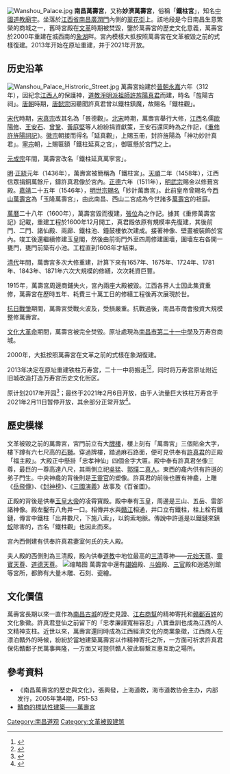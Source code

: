 [[File:Wanshou_Palace.jpg|thumb]]
'''南昌萬壽宮'''，又称'''妙濟萬壽宮'''，俗稱「'''鐵柱宮'''」，知名[[中國|中國]][[道教|道教]][[廟宇|廟宇]]。坐落於[[江西省|江西省]][[南昌|南昌]][[廣潤門|廣潤門]]內側的[[翠花街|翠花街]]上。該地段是今日南昌生意繁榮的商城之一，舊時宮殿在[[文革|文革]]時期被焚毀，鑒於萬壽宮的歷史文化意義，萬壽宮於2000年重建在城西南的[[象湖|象湖]]畔。宮內模樣大抵按照萬壽宮在文革被毀之前的式樣復建。2013年开始在原址重建，并于2021年开放。

==历史沿革==
[[File:Wanshou_Palace_Histroric_Street.jpg|thumb]]
萬壽宮始建於[[晉朝|晉朝]][[永嘉_(西晋)|永嘉]]六年（312年），因紀念[[江西人|江西人]]的保護神，[[道教|道教]][[淨明派|淨明派]][[祖師|祖師]][[許旌陽|許旌陽]][[真君|真君]]而建，時名「旌陽古祠」。[[唐朝|唐朝]]時期，[[唐懿宗|唐懿宗]]因聽聞許真君曾以鐵柱鎮魔，故賜名「鐵柱觀」。

[[宋代|宋代]]時期，[[宋真宗|宋真宗]]改其名為「景德觀」。[[北宋|北宋]]時期，萬壽宮舉行大修，[[江西|江西]]名儒[[歐陽修|歐陽修]]、[[王安石|王安石]]、[[曾鞏|曾鞏]]、[[黃庭堅|黃庭堅]]等人紛紛捐資獻策，王安石還同時為之作記，《[[重修許旌陽祠記|重修許旌陽祠記]]》。[[宋徽宗|徽宗]]朝接而得名「延真觀」，上賜玉冊，封許旌陽為「神功妙計真君」。[[宋寧宗|寧宗]]朝，上賜匾額「鐵柱延真之宮」，御匾懸於宮門之上。

[[元成宗|元成宗]]年間，萬壽宮改名「鐵柱延真萬寧宮」。

[[明朝|明]]·[[正统_(年号)|正統]]元年（1436年），萬壽宮被簡稱為「鐵柱宮」。[[天顺_(明朝)|天順]]二年（1458年），江西信眾捐銅萬餘斤，鑄許真君像於宮內。[[正德_(明朝)|正德]]六年（1511年），[[明武宗|明武宗]]賜金以修葺宮殿。[[嘉靖|嘉靖]]二十五年（1546年），[[明世宗|明世宗]][[賜名|賜名]]「妙計萬壽宮」。此前皇帝曾賜名今[[西山萬壽宮|西山萬壽宮]]為「玉隆萬壽宮」，由此南昌、西山二宮成為今世諸多[[萬壽宮|萬壽宮]]的祖庭。

[[萬曆|萬曆]]二十八年（1600年），萬壽宮毀而復建，[[張位|張位]]為之作記。據其《重修萬壽宮記》記載，重建工程於1600年12月開工，真君殿依原有規模率先復建，其後前門、二門、諸仙殿、兩廊、鐵柱池、鐘鼓樓依次建成。接著神像、壁畫被裝飾於宮內。竣工後還繼續修建玉皇閣，然後由前街門外至四周修建圍墻，圍墻左右各開一甕門，甕門前築有小池。工程直到1608年才結束。

[[清代|清代]]年間，萬壽宮多次大修重建，計算下來有1657年、1675年、1724年、1781年、1843年、1871年六次大規模的修繕，次次耗資巨豐。

1915年，萬壽宮周邊商鋪失火，宮內兩座大殿被毀。江西各界人士因此集資重修，萬壽宮在歷時五年、耗費三十萬工日的修繕工程後再次展現於世。

[[抗日戰爭|抗日戰爭]]期間，萬壽宮受戰火波及，受損嚴重。抗戰過後，南昌市商會撥資大規模整修萬壽宮。

[[文化大革命|文化大革命]]期間，萬壽宮被完全焚毀。原址處現為[[南昌市第二十一中學|南昌市第二十一中學]]及万寿宫商城。

2000年，大抵按照萬壽宮在文革之前的式樣在象湖復建。

2013年决定在原址重建铁柱万寿宫，二十一中将搬走<ref>{{Cite web|title=一大波美照来了！南昌万寿宫历史文化街区开放试运营|url=https://jx.ifeng.com/c/83eJy5qDnmh|accessdate=2021-02-18|work=jx.ifeng.com}}</ref><ref>{{Cite web|title=南昌将原址原貌重建铁柱万寿宫 还原“锁蛟井” -历史文化,万寿宫-南昌新闻中心|url=https://nc.jxnews.com.cn/system/2014/08/12/013264066.shtml|accessdate=2021-02-18|work=nc.jxnews.com.cn}}</ref>，同时将万寿宫原址附近旧城改造打造万寿宫历史文化街区。

原计划2017年开园<ref>{{Cite web|title=清末民初万寿宫啥模样 明年8月开街去逛逛 - 江西新闻 - 上饶新闻网-上饶新闻-上饶日报-上饶新闻门户网站|url=http://www.srxww.com/html/article/jx/2016_907934.html|accessdate=2021-02-18|work=www.srxww.com|archive-date=2016-08-22|archive-url=https://web.archive.org/web/20160822172400/http://www.srxww.com/html/article/jx/2016_907934.html|dead-url=no}}</ref>；最终于2021年2月6日开放，由于人流量巨大铁柱万寿宫于2021年2月11日暂停开放，其余部分正常开放<ref>{{Cite web|title=春节期间南昌万寿宫历史文化街区人流如织万人空巷|url=https://jx.chinadaily.com.cn/a/202102/14/WS602890b8a3101e7ce973fb86.html|accessdate=2021-02-18|work=jx.chinadaily.com.cn}}</ref>。

==歷史模樣==

文革被毀之前的萬壽宮，宮門前立有大[[牌樓|牌樓]]，樓上刻有「萬壽宮」三個貼金大字，樓下蹲有六七尺高的[[石獅|石獅]]。穿過牌樓，踏過麻石路面，便可見供奉有[[許真君|許真君]]的正殿「福主殿」。大殿正中懸掛「忠孝神仙」四個金字大匾。殿中奉有許真君坐像三尊，最巨的一尊高達八尺，其兩側立祀[[吳猛|吳猛]]、[[郭璞|郭璞]]二[[真人|真人]]。東西的龕內供有許遜的弟子門生。中央神龕的背後則是[[王靈官|王靈官]]的塑像。許真君的前後也置有神龕，上雕《[[岳飛|岳飛傳]]》、《[[封神榜|封神榜]]》、《[[三國演義|三國演義]]》故事及《百雀圖》。

正殿的背後是供奉[[玉皇大帝|玉皇大帝]]的凌霄寶殿。殿中奉有玉皇，周邊是三山、五岳、雷部諸神像。殿左鑿有八角井一口。相傳井水與[[贛江|贛江]]相通，井口立有鐵柱，柱上栓有鐵鏈，傳言中鐵柱「出井數尺，下施八索」，以鉤索地脈。傳說中許遜是以鐵鏈來鎮[[蛟|蛟]]除害的，古名「鐵柱觀」也因此而來。

宮內西側建有供奉許真君妻室何氏的夫人殿。

夫人殿的西側則為三清殿，殿內供奉[[道教|道教]]中地位最高的[[三清|三清]]尊神——[[元始天尊|元始天尊]]、[[靈寶天尊|靈寶天尊]]、[[道德天尊|道德天尊]]。
[[File:南昌象湖万寿宫谌母殿谌母像.jpg|缩略图]]
萬壽宮中還有[[諶姆|諶姆]]殿、[[斗姆|斗姆]]殿、[[三官|三官]]殿和逍遙別館等宮所，都飾有大量木雕、石刻、瓷繪。

==文化價值==

萬壽宮長期以來一直作為[[Template:老南昌|南昌古城]]的歷史見證、[[江右商幫|江右商幫]]的精神寄托和[[江西老表|贛鄱百姓]]的文化象徵。許真君登仙之前留下的「忠孝廉謹寬裕容忍」八寶垂訓也成為江西的人文精神支柱。近世以來，萬壽宮還同時成為江西經濟文化的商業象徵，江西商人在漂泊贛外的時候，紛紛於當地建築萬壽宮以作精神寄托之所，一方面可祈求許真君保佑贛鄱子民萬事興隆，一方面又可提供贛人彼此聯繫互惠互助之場所。

==參考資料==
*《南昌萬壽宮的歷史與文化》，張興發，上海道教，海市道教协会主办，内部发行，2005年第4期，P51-53
*[https://web.archive.org/web/20090921111057/http://www.jxculture.com/Html/ganshangwenhua/ganshangwenhua/7423583248640.html 贛商的標誌性建築——萬壽宮]

{{Commons category|Wanshou Palace}}

{{老南昌}}
{{江城名迹}}

[[Category:南昌道观|Category:南昌道观]]
[[Category:文革被毁建筑|Category:文革被毁建筑]]